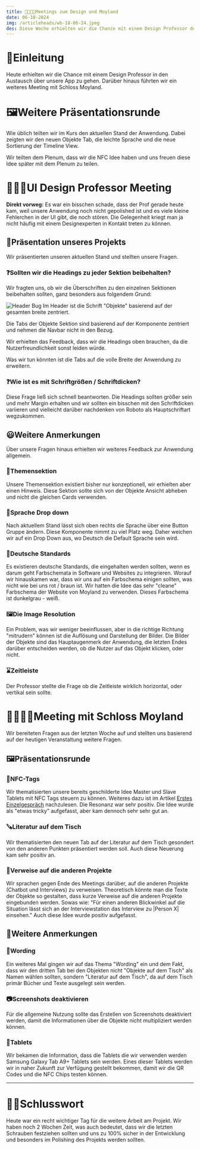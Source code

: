 ```yaml
---
title: 🫱🏻‍🫲🏻Meetings zum Design und Moyland
date: 06-18-2024
img: /articleheads/wb-18-06-24.jpeg
des: Diese Woche erhielten wir die Chance mit einem Design Professor der Hochschule und Schloss Moyland zu reden.
---
```

# 📕Einleitung
Heute erhielten wir die Chance mit einem Design Professor in den Austausch über unsere App zu gehen. Darüber hinaus führten wir ein weiteres Meeting mit Schloss Moyland. 
# 🖼️Weitere Präsentationsrunde
Wie üblich teilten wir im Kurs den aktuellen Stand der Anwendung. Dabei zeigten wir den neuen Objekte Tab, die leichte Sprache und die neue Sortierung der Timeline View.

Wir teilten dem Plenum, dass wir die NFC Idee haben und uns freuen diese Idee später mit dem Plenum zu teilen.

# 👨🏻‍🎨UI Design Professor Meeting
**Direkt vorweg:** Es war ein bisschen schade, dass der Prof gerade heute kam, weil unsere Anwendung noch nicht gepolished ist und es viele kleine Fehlerchen in der UI gibt, die noch stören. Die Gelegenheit kriegt man ja nicht häufig mit einem Designexperten in Kontakt treten zu können.
## 📱Präsentation unseres Projekts
Wir präsentierten unseren aktuellen Stand und stellten unsere Fragen.
### ❓Sollten wir die Headings zu jeder Sektion beibehalten?
Wir fragten uns, ob wir die Überschriften zu den einzelnen Sektionen beibehalten sollten, ganz besonders aus folgendem Grund:

![Header Bug](/articlecontents/wb-16-06-24/MarginBug.png)
Im Header ist die Schrift "Objekte" basierend auf der gesamten breite zentriert.

Die Tabs der Objekte Sektion sind basierend auf der Komponente zentriert und nehmen die Navbar nicht in den Bezug.

Wir erhielten das Feedback, dass wir die Headings oben brauchen, da die Nutzerfreundlichkeit sonst leiden würde. 

Was wir tun könnten ist die Tabs auf die volle Breite der Anwendung zu erweitern.
### ❓Wie ist es mit Schriftgrößen / Schriftdicken?
Diese Frage ließ sich schnell beantworten. Die Headings sollten größer sein und mehr Margin erhalten und wir sollten ein bisschen mit den Schriftdicken variieren und vielleicht darüber nachdenken von Roboto als Hauptschriftart wegzukommen.
## 😃Weitere Anmerkungen
Über unsere Fragen hinaus  erhielten wir weiteres Feedback zur Anwendung allgemein.
### 🔖Themensektion
Unsere Themensektion existiert bisher nur konzeptionell, wir erhielten aber einen Hinweis. Diese Sektion sollte sich von der Objekte Ansicht abheben und nicht die gleichen Cards verwenden. 
### 💬Sprache Drop down
Nach aktuellem Stand lässt sich oben rechts die Sprache über eine Button Gruppe ändern. Diese Komponente nimmt zu viel Platz weg. Daher weichen wir auf ein Drop Down aus, wo Deutsch die Default Sprache sein wird.
### 🔷Deutsche Standards
Es existieren deutsche Standards, die eingehalten werden sollten, wenn es darum geht Farbschemata in Software und Websites zu integrieren.
Worauf wir hinauskamen war, dass wir uns auf ein Farbschema einigen sollten, was nicht wie bei uns rot / braun ist. 
Wir hatten die Idee das sehr "cleane" Farbschema der Website von Moyland zu verwenden. Dieses Farbschema ist dunkelgrau - weiß.
### 🖼️Die Image Resolution
Ein Problem, was wir weniger beeinflussen, aber in die richtige Richtung "mitrudern" können ist die Auflösung und Darstellung der Bilder. Die Bilder der Objekte sind das Hauptaugenmerk der Anwendung, die letzten Endes darüber entscheiden werden, ob die Nutzer auf das Objekt klicken, oder nicht. 
### ⌛Zeitleiste
Der Professor stellte die Frage ob die Zeitleiste wirklich horizontal, oder vertikal sein sollte. 

# 🫱🏻‍🫲🏻Meeting mit Schloss Moyland
Wir bereiteten Fragen aus der letzten Woche auf und stellten uns basierend auf der heutigen Veranstaltung weitere Fragen.
## 🖼️Präsentationsrunde

### 🔷NFC-Tags
Wir thematisierten unsere bereits geschilderte Idee Master und Slave Tablets mit NFC Tags steuern zu können. Weiteres dazu ist im Artikel
[Erstes Einzelgespräch](https://digital-media-tech-blog.vercel.app/blog/wochenbericht-11-06-24) nachzulesen. 
Die Resonanz war sehr positiv. Die Idee wurde als "etwas tricky" aufgefasst, aber kam dennoch sehr sehr gut an.

### 🪚Literatur auf dem Tisch
Wir thematisierten den neuen Tab auf der Literatur auf dem Tisch gesondert von den anderen Punkten präsentiert werden soll.
Auch diese Neuerung kam sehr positiv an.

### 🔖Verweise auf die anderen Projekte
Wir sprachen gegen Ende des Meetings darüber, auf die anderen Projekte (Chatbot und Interviews) zu verweisen. Theoretisch könnte man die Texte der Objekte so gestalten, dass kurze Verweise auf die anderen Projekte eingebunden werden. Sowas wie: "Für einen anderen Blickwinkel auf die Situation lässt sich an der Interviewstation das Interview zu |Person X| einsehen."
Auch diese Idee wurde positiv aufgefasst.

## 🔷Weitere Anmerkungen
### 💬Wording
Ein weiteres Mal gingen wir auf das Thema "Wording" ein und dem Fakt, dass wir den dritten Tab bei den Objekten nicht "Objekte auf dem Tisch" als Namen wählen sollten, sondern "Literatur auf dem Tisch", da auf dem Tisch primär Bücher und Texte ausgelegt sein werden.
### 📷Screenshots deaktivieren
Für die allgemeine Nutzung sollte das Erstellen von Screenshots deaktiviert werden, damit die Informationen über die Objekte nicht multipliziert werden können.
### 📱Tablets
Wir bekamen die Information, dass die Tablets die wir verwenden werden Samsung Galaxy Tab A9+ Tablets sein werden. Eines dieser Tablets werden wir in naher Zukunft zur Verfügung gestellt bekommen, damit wir die QR Codes und die NFC Chips testen können.

---
# 👋🏻Schlusswort
Heute war ein recht wichtiger Tag für die weitere Arbeit am Projekt. Wir haben noch 2 Wochen Zeit, was auch bedeutet, dass wir die letzten Schrauben festziehen sollten und uns zu 100% sicher in der Entwicklung und besonders im Polishing des Projekts werden sollten.